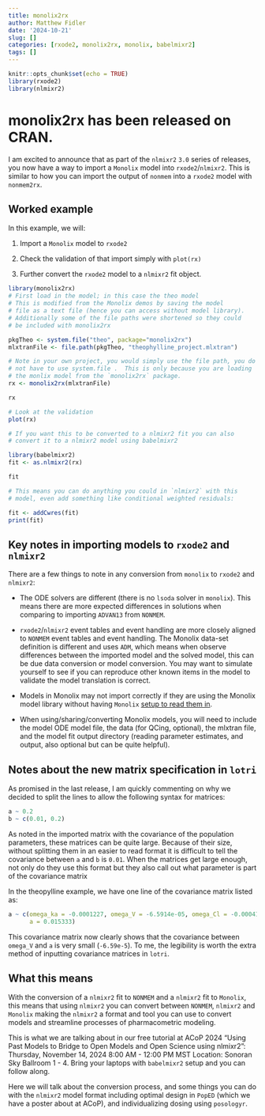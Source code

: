 ```yaml
---
title: monolix2rx
author: Matthew Fidler
date: '2024-10-21'
slug: []
categories: [rxode2, monolix2rx, monolix, babelmixr2]
tags: []
---
```


```r
knitr::opts_chunk$set(echo = TRUE)
library(rxode2)
library(nlmixr2)
```
# monolix2rx has been released on CRAN.

I am excited to announce that as part of the `nlmixr2` `3.0` series of
releases, you now have a way to import a `Monolix` model into
`rxode2`/`nlmixr2`.  This is similar to how you can import the output
of `nonmem` into a `rxode2` model with `nonmem2rx`.

## Worked example

In this example, we will:

1. Import a `Monolix` model to `rxode2`

2. Check the validation of that import simply with `plot(rx)`

3. Further convert the `rxode2` model to a `nlmixr2` fit object.


```r

library(monolix2rx)
# First load in the model; in this case the theo model
# This is modified from the Monolix demos by saving the model
# file as a text file (hence you can access without model library).
# Additionally some of the file paths were shortened so they could
# be included with monolix2rx

pkgTheo <- system.file("theo", package="monolix2rx")
mlxtranFile <- file.path(pkgTheo, "theophylline_project.mlxtran")

# Note in your own project, you would simply use the file path, you do
# not have to use system.file .  This is only because you are loading
# the monlix model from the `monolix2rx` package.
rx <- monolix2rx(mlxtranFile)

rx

# Look at the validation
plot(rx)

# If you want this to be converted to a nlmixr2 fit you can also
# convert it to a nlmixr2 model using babelmixr2

library(babelmixr2)
fit <- as.nlmixr2(rx)

fit

# This means you can do anything you could in `nlmixr2` with this
# model, even add something like conditional weighted residuals:

fit <- addCwres(fit)
print(fit)
```

## Key notes in importing models to `rxode2` and `nlmixr2`

There are a few things to note in any conversion from `monolix` to
`rxode2` and `nlmixr2`:

- The ODE solvers are different (there is no `lsoda` solver in
  `monolix`). This means there are more expected differences in
  solutions when comparing to importing `ADVAN13` from `NONMEM`.

- `rxode2`/`nlmixr2` event tables and event handling are more closely
  aligned to `NONMEM` event tables and event handling.  The Monolix
  data-set definition is different and uses `ADM`, which means when
  observe differences between the imported model and the solved model,
  this can be due data conversion or model conversion.  You may want
  to simulate yourself to see if you can reproduce other known items
  in the model to validate the model translation is correct.

- Models in Monolix may not import correctly if they are using the
  Monolix model library without having `Monolix` [setup to read them
  in](https://nlmixr2.github.io/monolix2rx/#translating-models-from-the-monolix-model-library).

- When using/sharing/converting Monolix models, you will need to
  include the model ODE model file, the data (for QCing, optional),
  the mlxtran file, and the model fit output directory (reading
  parameter estimates, and output, also optional but can be quite
  helpful).

## Notes about the new matrix specification in `lotri`

As promised in the last release, I am quickly commenting on why we
decided to split the lines to allow the following syntax for matrices:

``` r
a ~ 0.2
b ~ c(0.01, 0.2)
```

As noted in the imported matrix with the covariance of the population
parameters, these matrices can be quite large.  Because of their size,
without splitting them in an easier to read format it is difficult to
tell the covariance between `a` and `b` is `0.01`. When the matrices
get large enough, not only do they use this format but they also call
out what parameter is part of the covariance matrix

In the theopylline example, we have one line of the covariance matrix
listed as:

```r
a ~ c(omega_ka = -0.0001227, omega_V = -6.5914e-05, omega_Cl = -0.00041194,
      a = 0.015333)
```

This covariance matrix now clearly shows that the covariance between
`omega_V` and `a` is very small (`-6.59e-5`). To me, the legibility is
worth the extra method of inputting covariance matrices in `lotri`.


## What this means

With the conversion of a `nlmixr2` fit to `NONMEM` and a `nlmixr2` fit
to `Monolix`, this means that using `nlmixr2` you can convert between
`NONMEM`, `nlmixr2` and `Monolix` making the `nlmixr2` a format and
tool you can use to convert models and streamline processes of
pharmacometric modeling.

This is what we are talking about in our free tutorial at ACoP 2024
"Using Past Models to Bridge to Open Models and Open Science using
nlmixr2": Thursday, November 14, 2024 8:00 AM - 12:00 PM MST Location:
Sonoran Sky Ballroom 1 - 4.  Bring your laptops with `babelmixr2`
setup and you can follow along.

Here we will talk about the conversion process, and some things you
can do with the `nlmixr2` model format including optimal design in
`PopED` (which we have a poster about at ACoP), and individualizing
dosing using `posologyr`.

